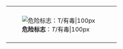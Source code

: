 {| cellspacing="0" style="height: 100px; border: solid {{{bordercolor|black}}} 1px; color: black; background: {{{color1|white}}};" width=99%
|-
| rowspan=2 style="padding: 2pt; height: 100px; background: {{{color2|white}}};" | [[File:Hazard T.svg|'''危险标志'''：''T''/有毒|100px]]
| align=center | {{{text|'''危险物质'''}}}
|-
| align=center | {{{text|'''危险标志'''：''T''/有毒}}}
|}<noinclude>
[[Category:危险物质模板|{{PAGENAME}}]]

</noinclude>